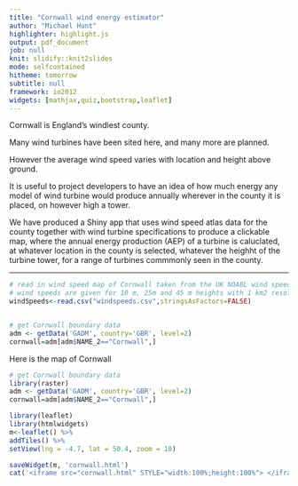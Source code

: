 ```yaml
---
title: "Cornwall wind energy estimator"
author: "Michael Hunt"
highlighter: highlight.js
output: pdf_document
job: null
knit: slidify::knit2slides
mode: selfcontained
hitheme: tomorrow
subtitle: null
framework: io2012
widgets: [mathjax,quiz,bootstrap,leaflet]
---
```


Cornwall is England's windiest county.  
  
Many wind turbines have been sited here, and many more are planned.  

  
However the average wind speed varies with location and height above ground.


It is useful to project developers to have an idea of how much energy any model of wind turbine would produce annually wherever in the county it is placed, on however high a tower.
  

We have produced a Shiny app that uses wind speed atlas data for the county together with wind turbine specifications to produce a clickable map, where the annual energy production (AEP) of a turbine is caluclated, at whatever location in the county is selected, whatever the heighht of the turbine tower, for a range of turbines commmonly seen in the county.



--- 

```r
# read in wind speed map of Cornwall taken from the UK NOABL wind speed atlas.
# wind speeds are given for 10 m, 25m and 45 m heights with 1 km2 resolution
windSpeeds<-read.csv("windspeeds.csv",stringsAsFactors=FALSE)


# get Cornwall boundary data
adm <- getData('GADM', country='GBR', level=2)
cornwall=adm[adm$NAME_2=="Cornwall",]
```
Here is the map of Cornwall

```r
# get Cornwall boundary data
library(raster)
adm <- getData('GADM', country='GBR', level=2)
cornwall=adm[adm$NAME_2=="Cornwall",]
```

```r
library(leaflet)
library(htmlwidgets)
m<-leaflet() %>%
addTiles() %>%  
setView(lng = -4.7, lat = 50.4, zoom = 10)

saveWidget(m, 'cornwall.html')
cat('<iframe src="cornwall.html" STYLE="width:100%;height:100%"> </iframe>')
```





